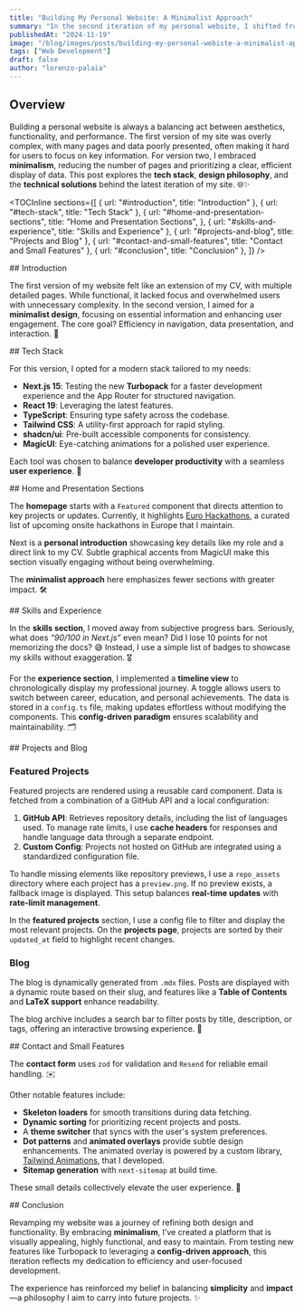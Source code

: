 ```yaml
---
title: "Building My Personal Website: A Minimalist Approach"
summary: "In the second iteration of my personal website, I shifted from a CV-oriented design to a minimalistic, user-focused approach. This post dives into the technologies I used, the rationale behind design decisions, and how I tackled technical challenges to create a robust, feature-rich website."
publishedAt: "2024-11-19"
image: "/blog/images/posts/building-my-personal-webiste-a-minimalist-approach/next.jpeg"
tags: ["Web Development"]
draft: false
author: "lorenzo-palaia"
---
```


## Overview

Building a personal website is always a balancing act between aesthetics, functionality, and performance. The first version of my site was overly complex, with many pages and data poorly presented, often making it hard for users to focus on key information. For version two, I embraced **minimalism**, reducing the number of pages and prioritizing a clear, efficient display of data. This post explores the **tech stack**, **design philosophy**, and the **technical solutions** behind the latest iteration of my site. 🌐✨

<TOCInline
  sections={[
    { url: "#introduction", title: "Introduction" },
    { url: "#tech-stack", title: "Tech Stack" },
    {
      url: "#home-and-presentation-sections",
      title: "Home and Presentation Sections",
    },
    { url: "#skills-and-experience", title: "Skills and Experience" },
    { url: "#projects-and-blog", title: "Projects and Blog" },
    { url: "#contact-and-small-features", title: "Contact and Small Features" },
    { url: "#conclusion", title: "Conclusion" },
  ]}
/>

<section id="introduction">  
## Introduction

The first version of my website felt like an extension of my CV, with multiple detailed pages. While functional, it lacked focus and overwhelmed users with unnecessary complexity. In the second version, I aimed for a **minimalist design**, focusing on essential information and enhancing user engagement. The core goal? Efficiency in navigation, data presentation, and interaction. 🎯

</section>

<section id="tech-stack">  
## Tech Stack

For this version, I opted for a modern stack tailored to my needs:

- **Next.js 15**: Testing the new **Turbopack** for a faster development experience and the App Router for structured navigation.
- **React 19**: Leveraging the latest features.
- **TypeScript**: Ensuring type safety across the codebase.
- **Tailwind CSS**: A utility-first approach for rapid styling.
- **shadcn/ui**: Pre-built accessible components for consistency.
- **MagicUI**: Eye-catching animations for a polished user experience.

Each tool was chosen to balance **developer productivity** with a seamless **user experience**. 🚀

</section>

<section id="home-and-presentation-sections">  
## Home and Presentation Sections

The **homepage** starts with a `Featured` component that directs attention to key projects or updates. Currently, it highlights [Euro Hackathons](https://github.com/lorenzopalaia/Euro-Hackathons), a curated list of upcoming onsite hackathons in Europe that I maintain.

Next is a **personal introduction** showcasing key details like my role and a direct link to my CV. Subtle graphical accents from MagicUI make this section visually engaging without being overwhelming.

The **minimalist approach** here emphasizes fewer sections with greater impact. 🛠️

</section>

<section id="skills-and-experience">  
## Skills and Experience

In the **skills section**, I moved away from subjective progress bars. Seriously, what does _“90/100 in Next.js”_ even mean? Did I lose 10 points for not memorizing the docs? 😅 Instead, I use a simple list of badges to showcase my skills without exaggeration. 🎖️

For the **experience section**, I implemented a **timeline view** to chronologically display my professional journey. A toggle allows users to switch between career, education, and personal achievements. The data is stored in a `config.ts` file, making updates effortless without modifying the components. This **config-driven paradigm** ensures scalability and maintainability. 🗂️

</section>

<section id="projects-and-blog">  
## Projects and Blog

### Featured Projects

Featured projects are rendered using a reusable card component. Data is fetched from a combination of a GitHub API and a local configuration:

1. **GitHub API**: Retrieves repository details, including the list of languages used. To manage rate limits, I use **cache headers** for responses and handle language data through a separate endpoint.
2. **Custom Config**: Projects not hosted on GitHub are integrated using a standardized configuration file.

To handle missing elements like repository previews, I use a `repo_assets` directory where each project has a `preview.png`. If no preview exists, a fallback image is displayed. This setup balances **real-time updates** with **rate-limit management**.

In the **featured projects** section, I use a config file to filter and display the most relevant projects. On the **projects page**, projects are sorted by their `updated_at` field to highlight recent changes.

### Blog

The blog is dynamically generated from `.mdx` files. Posts are displayed with a dynamic route based on their slug, and features like a **Table of Contents** and **LaTeX support** enhance readability.

The blog archive includes a search bar to filter posts by title, description, or tags, offering an interactive browsing experience. 📖

</section>

<section id="contact-and-small-features">  
## Contact and Small Features

The **contact form** uses `zod` for validation and `Resend` for reliable email handling. ✉️

Other notable features include:

- **Skeleton loaders** for smooth transitions during data fetching.
- **Dynamic sorting** for prioritizing recent projects and posts.
- A **theme switcher** that syncs with the user's system preferences.
- **Dot patterns** and **animated overlays** provide subtle design enhancements. The animated overlay is powered by a custom library, [Tailwind Animations](https://github.com/lorenzopalaia/Tailwind-Animations), that I developed.
- **Sitemap generation** with `next-sitemap` at build time.

These small details collectively elevate the user experience. 💎

</section>

<section id="conclusion">  
## Conclusion

Revamping my website was a journey of refining both design and functionality. By embracing **minimalism**, I’ve created a platform that is visually appealing, highly functional, and easy to maintain. From testing new features like Turbopack to leveraging a **config-driven approach**, this iteration reflects my dedication to efficiency and user-focused development.

The experience has reinforced my belief in balancing **simplicity** and **impact**—a philosophy I aim to carry into future projects. ✨

</section>
